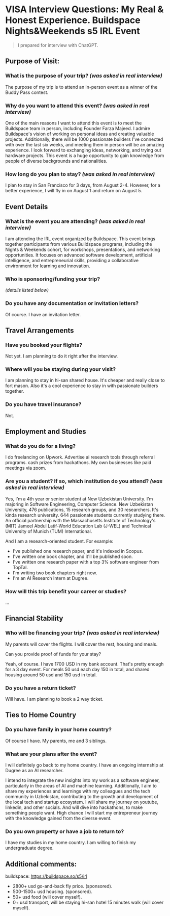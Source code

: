 # VISA Interview Questions: My Real & Honest Experience. Buildspace Nights&Weekends s5 IRL Event

> I prepared for interview with ChatGPT.

## Purpose of Visit: 

### What is the purpose of your trip? _(was asked in real interview)_

The purpose of my trip is to attend an in-person event as a winner of the Buddy Pass contest. 

### Why do you want to attend this event? _(was asked in real interview)_

One of the main reasons I want to attend this event is to meet the Buildspace team in person, including Founder Farza Majeed. I admire Buildspace's vision of working on personal ideas and creating valuable projects. Additionally, there will be 1000 passionate builders I've connected with over the last six weeks, and meeting them in person will be an amazing experience. I look forward to exchanging ideas, networking, and trying out hardware projects. This event is a huge opportunity to gain knowledge from people of diverse backgrounds and nationalities.

### How long do you plan to stay? _(was asked in real interview)_

I plan to stay in San Francisco for 3 days, from August 2-4. However, for a better experience, I will fly in on August 1 and return on August 5.


## Event Details

### What is the event you are attending? _(was asked in real interview)_

I am attending the IRL event organized by Buildspace. This event brings together participants from various Buildspace programs, including the Nights & Weekends cohort, for workshops, presentations, and networking opportunities. It focuses on advanced software development, artificial intelligence, and entrepreneurial skills, providing a collaborative environment for learning and innovation.

### Who is sponsoring/funding your trip?
_(details listed below)_

### Do you have any documentation or invitation letters?

Of course. I have an invitation letter.


## Travel Arrangements

### Have you booked your flights?

Not yet. I am planning to do it right after the interview.

### Where will you be staying during your visit?

I am planning to stay in hi-san shared house. It\'s cheaper and really close to fort mason. Also it's a cool experience to stay in with passionate builders together.

### Do you have travel insurance?

Not. 


## Employment and Studies

### What do you do for a living?

I do freelancing on Upwork. Advertise ai research tools through referral programs. cash prizes from hackathons. My own businesses like paid meetings via zoom. 

### Are you a student? If so, which institution do you attend? _(was asked in real interview)_

Yes, I'm a 4th year or senior student at New Uzbekistan University. I\'m majoring in Software Engineering, Computer Science. New Uzbekistan University, 476 publications, 15 research groups, and 30 researchers. It\'s kinda research university. 644 passionate students currently studying there. An official partnership with the Massachusetts Institute of Technology\'s (MIT) Jameel Abdul Latif-World Education Lab (J-WEL) and Technical University of Munich (TUM) International.


And I am a research-oriented student.
For example: 
- I've published one research paper, and it's indexed in Scopus.
- I've written one book chapter, and it'll be published soon.
- I've written one research paper with a top 3% software engineer from TopTal.
- I'm writing two book chapters right now.
- I'm an AI Research Intern at Dugree.


### How will this trip benefit your career or studies?
...

## Financial Stability

### Who will be financing your trip? _(was asked in real interview)_

My parents will cover the flights. I will cover the rest, housing and meals.

Can you provide proof of funds for your stay?

Yeah, of course. I have 1700 USD in my bank account. That\'s pretty enough for a 3 day event. For meals 50 usd each day 150 in total, and shared housing around 50 usd and 150 usd in total.

### Do you have a return ticket?

Will have. I am planning to book a 2 way ticket.

## Ties to Home Country

### Do you have family in your home country?

Of course I have. My parents, me and 3 siblings. 

### What are your plans after the event?

I will definitely go back to my home country. I have an ongoing internship at Dugree as an AI researcher. 

I intend to integrate the new insights into my work as a software engineer, particularly in the areas of AI and machine learning. Additionally, I aim to share my experiences and learnings with my colleagues and the tech community in Uzbekistan, contributing to the growth and development of the local tech and startup ecosystem. I will share my journey on youtube, linkedin, and other socials. And will dive into hackathons, to make something people want. High chance I will start my entrepreneur journey with the knowledge gained from the diverse event.

### Do you own property or have a job to return to?

I have my studies in my home country. I am willing to finish my undergraduate degree.


## Additional comments:

buildspace: https://buildspace.so/s5/irl 

- 2800+ usd go-and-back fly price. (sponsored).
- 500-1500+ usd housing. (sponsored).
- 50+ usd food (will cover myself).
- 0+ usd transport, will be staying hi-san hotel 15 minutes walk (will cover myself).
